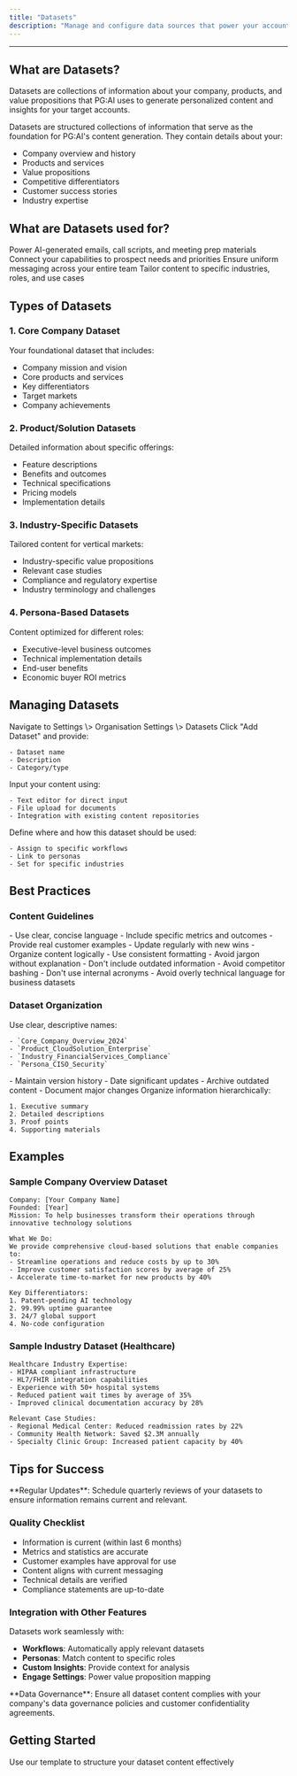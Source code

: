 ```yaml
---
title: "Datasets"
description: "Manage and configure data sources that power your account insights and content generation"
---
```


---

## What are Datasets?

Datasets are collections of information about your company, products, and value propositions that PG:AI uses to generate personalized content and insights for your target accounts.

Datasets are structured collections of information that serve as the foundation for PG:AI's content generation. They contain details about your:

- Company overview and history
- Products and services
- Value propositions
- Competitive differentiators
- Customer success stories
- Industry expertise

## What are Datasets used for?

<CardGroup cols={2}>
  <Card title="Content Generation" icon="file-lines">
    Power AI-generated emails, call scripts, and meeting prep materials
  </Card>
  <Card title="Value Mapping" icon="map">
    Connect your capabilities to prospect needs and priorities
  </Card>
  <Card title="Consistency" icon="circle-check">
    Ensure uniform messaging across your entire team
  </Card>
  <Card title="Personalization" icon="user-pen">
    Tailor content to specific industries, roles, and use cases
  </Card>
</CardGroup>

## Types of Datasets

### 1. Core Company Dataset

Your foundational dataset that includes:

- Company mission and vision
- Core products and services
- Key differentiators
- Target markets
- Company achievements

### 2. Product/Solution Datasets

Detailed information about specific offerings:

- Feature descriptions
- Benefits and outcomes
- Technical specifications
- Pricing models
- Implementation details

### 3. Industry-Specific Datasets

Tailored content for vertical markets:

- Industry-specific value propositions
- Relevant case studies
- Compliance and regulatory expertise
- Industry terminology and challenges

### 4. Persona-Based Datasets

Content optimized for different roles:

- Executive-level business outcomes
- Technical implementation details
- End-user benefits
- Economic buyer ROI metrics

## Managing Datasets

<Steps>
  <Step title="Access Dataset Settings">
    Navigate to Settings \> Organisation Settings \> Datasets
  </Step>
  <Step title="Create New Dataset">
    Click "Add Dataset" and provide:

    - Dataset name
    - Description
    - Category/type
  </Step>
  <Step title="Add Content">
    Input your content using:

    - Text editor for direct input
    - File upload for documents
    - Integration with existing content repositories
  </Step>
  <Step title="Configure Usage">
    Define where and how this dataset should be used:

    - Assign to specific workflows
    - Link to personas
    - Set for specific industries
  </Step>
</Steps>

## Best Practices

### Content Guidelines

<Tabs>
  <Tab title="Do's">
    - Use clear, concise language
    - Include specific metrics and outcomes
    - Provide real customer examples
    - Update regularly with new wins
    - Organize content logically
    - Use consistent formatting
  </Tab>
  <Tab title="Don'ts">
    - Avoid jargon without explanation
    - Don't include outdated information
    - Avoid competitor bashing
    - Don't use internal acronyms
    - Avoid overly technical language for business datasets
  </Tab>
</Tabs>

### Dataset Organization

<AccordionGroup>
  <Accordion title="Naming Conventions">
    Use clear, descriptive names:

    - `Core_Company_Overview_2024`
    - `Product_CloudSolution_Enterprise`
    - `Industry_FinancialServices_Compliance`
    - `Persona_CISO_Security`
  </Accordion>
  <Accordion title="Version Control">
    - Maintain version history
    - Date significant updates
    - Archive outdated content
    - Document major changes
  </Accordion>
  <Accordion title="Content Structure">
    Organize information hierarchically:

    1. Executive summary
    2. Detailed descriptions
    3. Proof points
    4. Supporting materials
  </Accordion>
</AccordionGroup>

## Examples

### Sample Company Overview Dataset

```
Company: [Your Company Name]
Founded: [Year]
Mission: To help businesses transform their operations through innovative technology solutions

What We Do:
We provide comprehensive cloud-based solutions that enable companies to:
- Streamline operations and reduce costs by up to 30%
- Improve customer satisfaction scores by average of 25%
- Accelerate time-to-market for new products by 40%

Key Differentiators:
1. Patent-pending AI technology
2. 99.99% uptime guarantee
3. 24/7 global support
4. No-code configuration
```

### Sample Industry Dataset (Healthcare)

```
Healthcare Industry Expertise:
- HIPAA compliant infrastructure
- HL7/FHIR integration capabilities
- Experience with 50+ hospital systems
- Reduced patient wait times by average of 35%
- Improved clinical documentation accuracy by 28%

Relevant Case Studies:
- Regional Medical Center: Reduced readmission rates by 22%
- Community Health Network: Saved $2.3M annually
- Specialty Clinic Group: Increased patient capacity by 40%
```

## Tips for Success

<Info>
  **Regular Updates**: Schedule quarterly reviews of your datasets to ensure information remains current and relevant.
</Info>

### Quality Checklist

- Information is current (within last 6 months)
- Metrics and statistics are accurate
- Customer examples have approval for use
- Content aligns with current messaging
- Technical details are verified
- Compliance statements are up-to-date

### Integration with Other Features

Datasets work seamlessly with:

- **Workflows**: Automatically apply relevant datasets
- **Personas**: Match content to specific roles
- **Custom Insights**: Provide context for analysis
- **Engage Settings**: Power value proposition mapping

<Warning>
  **Data Governance**: Ensure all dataset content complies with your company's data governance policies and customer confidentiality agreements.
</Warning>

## Getting Started

<Card title="Download Dataset Template" icon="download" href="/templates/dataset-template.xlsx">
  Use our template to structure your dataset content effectively
</Card>